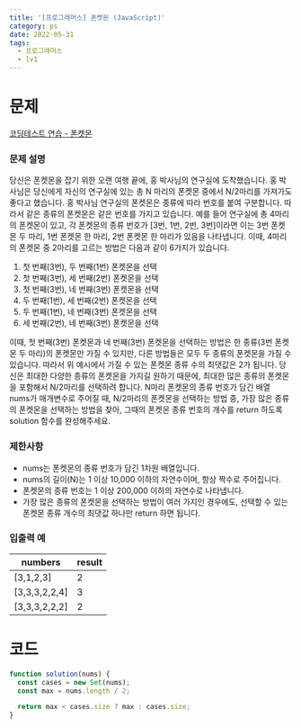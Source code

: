 ```yaml
---
title: '[프로그래머스] 폰켓몬 (JavaScript)'
category: ps
date: 2022-05-31
tags:
  - 프로그래머스
  - lv1
---
```


# 문제

[코딩테스트 연습 - 폰켓몬](https://school.programmers.co.kr/learn/courses/30/lessons/1845)

### 문제 설명

당신은 폰켓몬을 잡기 위한 오랜 여행 끝에, 홍 박사님의 연구실에 도착했습니다. 홍 박사님은 당신에게 자신의 연구실에 있는 총 N 마리의 폰켓몬 중에서 N/2마리를 가져가도 좋다고 했습니다.
홍 박사님 연구실의 폰켓몬은 종류에 따라 번호를 붙여 구분합니다. 따라서 같은 종류의 폰켓몬은 같은 번호를 가지고 있습니다. 예를 들어 연구실에 총 4마리의 폰켓몬이 있고, 각 폰켓몬의 종류 번호가 [3번, 1번, 2번, 3번]이라면 이는 3번 폰켓몬 두 마리, 1번 폰켓몬 한 마리, 2번 폰켓몬 한 마리가 있음을 나타냅니다. 이때, 4마리의 폰켓몬 중 2마리를 고르는 방법은 다음과 같이 6가지가 있습니다.

1. 첫 번째(3번), 두 번째(1번) 폰켓몬을 선택
2. 첫 번째(3번), 세 번째(2번) 폰켓몬을 선택
3. 첫 번째(3번), 네 번째(3번) 폰켓몬을 선택
4. 두 번째(1번), 세 번째(2번) 폰켓몬을 선택
5. 두 번째(1번), 네 번째(3번) 폰켓몬을 선택
6. 세 번째(2번), 네 번째(3번) 폰켓몬을 선택

이때, 첫 번째(3번) 폰켓몬과 네 번째(3번) 폰켓몬을 선택하는 방법은 한 종류(3번 폰켓몬 두 마리)의 폰켓몬만 가질 수 있지만, 다른 방법들은 모두 두 종류의 폰켓몬을 가질 수 있습니다. 따라서 위 예시에서 가질 수 있는 폰켓몬 종류 수의 최댓값은 2가 됩니다.
당신은 최대한 다양한 종류의 폰켓몬을 가지길 원하기 때문에, 최대한 많은 종류의 폰켓몬을 포함해서 N/2마리를 선택하려 합니다. N마리 폰켓몬의 종류 번호가 담긴 배열 nums가 매개변수로 주어질 때, N/2마리의 폰켓몬을 선택하는 방법 중, 가장 많은 종류의 폰켓몬을 선택하는 방법을 찾아, 그때의 폰켓몬 종류 번호의 개수를 return 하도록 solution 함수를 완성해주세요.

### 제한사항

- nums는 폰켓몬의 종류 번호가 담긴 1차원 배열입니다.
- nums의 길이(N)는 1 이상 10,000 이하의 자연수이며, 항상 짝수로 주어집니다.
- 폰켓몬의 종류 번호는 1 이상 200,000 이하의 자연수로 나타냅니다.
- 가장 많은 종류의 폰켓몬을 선택하는 방법이 여러 가지인 경우에도, 선택할 수 있는 폰켓몬 종류 개수의 최댓값 하나만 return 하면 됩니다.

### 입출력 예

| numbers       | result |
| ------------- | ------ |
| [3,1,2,3]     | 2      |
| [3,3,3,2,2,4] | 3      |
| [3,3,3,2,2,2] | 2      |

# 코드

```jsx
function solution(nums) {
  const cases = new Set(nums);
  const max = nums.length / 2;

  return max < cases.size ? max : cases.size;
}
```
